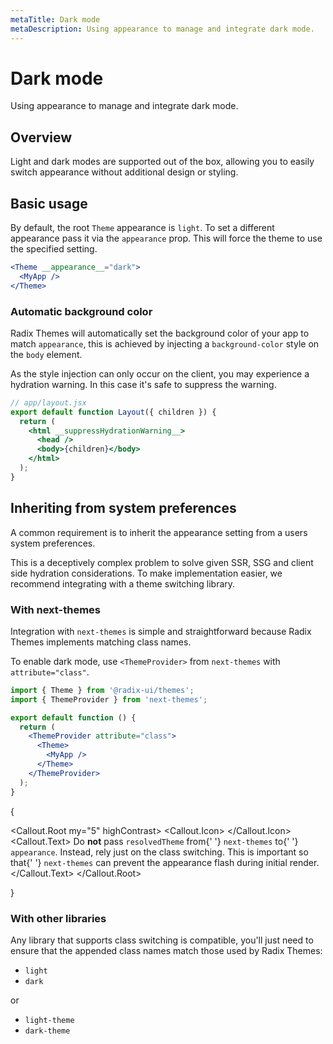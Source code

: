 ```yaml
---
metaTitle: Dark mode
metaDescription: Using appearance to manage and integrate dark mode.
---
```


# Dark mode

<Description>Using appearance to manage and integrate dark mode.</Description>

## Overview

Light and dark modes are supported out of the box, allowing you to easily switch appearance without additional design or styling.

<Box my="5">
  <ThemesDarkModeExample />
</Box>

## Basic usage

By default, the root `Theme` appearance is `light`. To set a different appearance pass it via the `appearance` prop. This will force the theme to use the specified setting.

```jsx line=1
<Theme __appearance__="dark">
  <MyApp />
</Theme>
```

### Automatic background color

Radix Themes will automatically set the background color of your app to match `appearance`, this is achieved by injecting a `background-color` style on the `body` element.

As the style injection can only occur on the client, you may experience a hydration warning. In this case it's safe to suppress the warning.

```jsx line=4
// app/layout.jsx
export default function Layout({ children }) {
  return (
    <html __suppressHydrationWarning__>
      <head />
      <body>{children}</body>
    </html>
  );
}
```

## Inheriting from system preferences

A common requirement is to inherit the appearance setting from a users system preferences.

This is a deceptively complex problem to solve given SSR, SSG and client side hydration considerations. To make implementation easier, we recommend integrating with a theme switching library.

### With next-themes

Integration with `next-themes` is simple and straightforward because Radix Themes implements matching class names.

To enable dark mode, use `<ThemeProvider>` from `next-themes` with `attribute="class"`.

```jsx line=6
import { Theme } from '@radix-ui/themes';
import { ThemeProvider } from 'next-themes';

export default function () {
  return (
    <ThemeProvider attribute="class">
      <Theme>
        <MyApp />
      </Theme>
    </ThemeProvider>
  );
}
```

{

<Callout.Root my="5" highContrast>
  <Callout.Icon>
    <InfoCircledIcon />
  </Callout.Icon>
  <Callout.Text>
    Do <Strong>not</Strong> pass <Code variant="ghost">resolvedTheme</Code> from{' '}
    <Code variant="ghost">next-themes</Code> to{' '}
    <Code variant="ghost">appearance</Code>. Instead, rely just on the class
    switching. This is important so that{' '}
    <Code variant="ghost">next-themes</Code> can prevent the appearance flash
    during initial render.
  </Callout.Text>
</Callout.Root>

}

### With other libraries

Any library that supports class switching is compatible, you'll just need to ensure that the appended class names match those used by Radix Themes:

- `light`
- `dark`

or

- `light-theme`
- `dark-theme`
